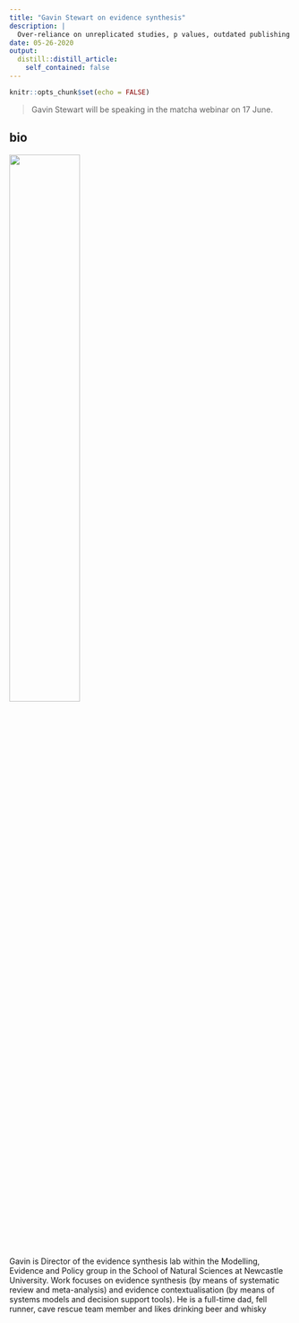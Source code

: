 ```yaml
---
title: "Gavin Stewart on evidence synthesis"
description: |
  Over-reliance on unreplicated studies, p values, outdated publishing models, and funding models that emphasise novelty and theory all lead to pathway to impact but need reform to facilitate evidence synthesis if we really want to tell truth to power.
date: 05-26-2020
output:
  distill::distill_article:
    self_contained: false
---
```


```r
knitr::opts_chunk$set(echo = FALSE)
```

> Gavin Stewart will be speaking in the matcha webinar on 17 June. 

## bio

![](Gavin-stewart.jpg){ width=50%}

Gavin is Director of the evidence synthesis lab within the Modelling, Evidence and Policy group in the School of Natural Sciences at Newcastle University. Work focuses on evidence synthesis (by means of systematic review and meta-analysis) and evidence contextualisation (by means of systems models and decision support tools). He is a full-time dad, fell runner, cave rescue team member and likes drinking beer and whisky
